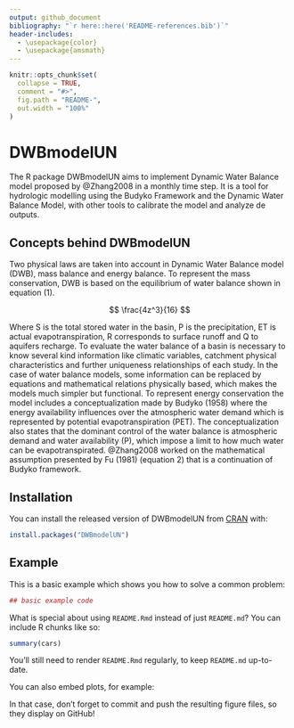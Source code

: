 ```yaml
---
output: github_document
bibliography: "`r here::here('README-references.bib')`"
header-includes:
  - \usepackage{color}
  - \usepackage{amsmath}
---
```


<!-- README.md is generated from README.Rmd. Please edit that file -->

```r
knitr::opts_chunk$set(
  collapse = TRUE,
  comment = "#>",
  fig.path = "README-",
  out.width = "100%"
)
```
# DWBmodelUN

The R package DWBmodelUN aims to implement Dynamic Water Balance model proposed by @Zhang2008 in a monthly time step. It is a tool for hydrologic modelling using the Budyko Framework and the Dynamic Water Balance Model, with other tools to calibrate the model and analyze de outputs.

## Concepts behind DWBmodelUN
Two physical laws are taken into account in Dynamic Water Balance model (DWB), mass balance and energy balance. To represent the mass conservation, DWB is based on the equilibrium of water balance shown in equation (1).

$$ \frac{4z^3}{16} $$

Where S is the total stored water in the basin, P is the precipitation, ET is actual evapotranspiration, R corresponds to surface runoff and Q to aquifers recharge. To evaluate the water balance of a basin is necessary to know several kind information like climatic variables, catchment physical characteristics and further uniqueness relationships of each study. In the case of water balance models, some information can be replaced by equations and mathematical relations physically based, which makes the models much simpler but functional.
To represent energy conservation the model includes a conceptualization made by Budyko (1958) where the energy availability influences over the atmospheric water demand which is represented by potential evapotranspiration (PET). The conceptualization also states that the dominant control of the water balance is atmospheric demand and water availability (P), which impose a limit to how much water can be evapotranspirated. @Zhang2008 worked on the mathematical assumption presented by Fu (1981) (equation 2) that is a continuation of Budyko framework.

## Installation

You can install the released version of DWBmodelUN from [CRAN](https://CRAN.R-project.org) with:

``` r
install.packages("DWBmodelUN")
```

## Example

This is a basic example which shows you how to solve a common problem:

```r
## basic example code
```

What is special about using `README.Rmd` instead of just `README.md`? You can include R chunks like so:

```r
summary(cars)
```

You'll still need to render `README.Rmd` regularly, to keep `README.md` up-to-date.

You can also embed plots, for example:

In that case, don't forget to commit and push the resulting figure files, so they display on GitHub!
